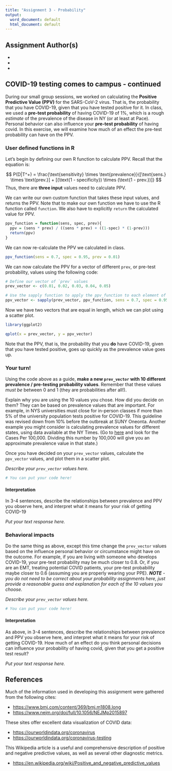 ```yaml
---
title: "Assignment 3 - Probability"
output:
  word_document: default
  html_document: default
---
```


## Assignment Author(s)

<!--- 
Write each group members name below next to one of the * signs.
--->

*
*
*

## COVID-19 testing comes to campus - continued

During our small group sessions, we worked on calculating the **Positive Predictive Value (PPV)** for the SARS-CoV-2 virus. That is, the probability that you have COVID-19, given that you have tested positive for it. In class, we used a **pre-test probability** of having COVID-19 of 1%, which is a rough *estimate* of the prevalence of the disease in NY (or at least at Pace). Personal behavior can also influence your **pre-test probability** of having covid. In this exercise, we will examine how much of an effect the pre-test probability can have on the PPV.

### User defined functions in R

Let's begin by defining our own R function to calculate PPV. Recall that the equation is:

$$
P(D|T^+) = \frac{\text{sensitivity} \times \text{prevalence}}{[\text{sens.} \times \text{prev.}] + [(\text{1 - specificity}) \times (\text{1 - prev.})]}
$$
Thus, there are **three input** values need to calculate PPV.

We can write our own custom function that takes these input values, and returns the PPV. Note that to make our own function we have to use the R function called `function`. We also have to explicitly `return` the calculated value for PPV.

```r
ppv_function = function(sens, spec, prev){
  ppv = (sens * prev) / ((sens * prev) + ((1-spec) * (1-prev)))
  return(ppv)
}
```

We can now re-calculate the PPV we calculated in class.

```r
ppv_function(sens = 0.7, spec = 0.95, prev = 0.01)

```

We can now calculate the PPV for a vector of different `prev`, or pre-test probability, values using the following code:

```r
# Define our vector of `prev` values
prev_vector <- c(0.01, 0.02, 0.03, 0.04, 0.05)

# Use the sapply function to apply the ppv_function to each element of our prev_vector
ppv_vector <- sapply(prev_vector, ppv_function, sens = 0.7, spec = 0.95)
```

Now we have two vectors that are equal in length, which we can plot using a scatter plot.

```r
library(ggplot2)

qplot(x = prev_vector, y = ppv_vector)

```

Note that the PPV, that is, the probability that you **do** have COVID-19, given that you have tested positive, goes up quickly as the prevalence value goes up.


### Your turn!

Using the code above as a guide, **make a new `prev_vector` with 10 different prevalence / pre-testing probability values**. Remember that these values *must be* between 0 and 1 (they are probabilities after all!). 

Explain why you are using the 10 values you chose. How did you decide on them? They can be based on prevalence values that are important. For example, in NYS universities must close for in-person classes if more than 5% of the university population tests positive for COVID-19. This guideline was revised down from 10% before the outbreak at SUNY Oneonta. Another example you might consider is calculating prevalence values for different states, using data available at the NY Times. (Go to [here](https://www.nytimes.com/interactive/2020/us/coronavirus-us-cases.html?action=click&module=Top%20Stories&pgtype=Homepage#states) and look for the Cases Per 100,000. Dividing this number by 100,000 will give you an approximate prevalence value in that state.)

Once you have decided on your `prev_vector` values, calculate the `ppv_vector` values, and plot them in a scatter plot.

*Describe your `prev_vector` values here.*

```r
# You can put your code here!


```

#### Interpretation

In 3-4 sentences, describe the relationships between prevalence and PPV you observe here, and interpret what it means for your risk of getting COVID-19

*Put your text response here.*

### Behavioral impacts

Do the same thing as above, except this time change the `prev_vector` values based on the influence personal behavior or circumstance might have on the outcome. For example, if you are living with someone who develops COVID-19, your pre-test probability may be much closer to 0.8. Or, if you are an EMT, treating potential COVID patients, your pre-test probability maybe closer to 0.6 (assuming you are properly wearing your PPE). ***NOTE** - you do not need to be correct about your probability assignments here, just provide a reasonable guess and explanation for each of the 10 values you choose.*

*Describe your `prev_vector` values here.*


```r
# You can put your code here!


```

#### Interpretation

As above, in 3-4 sentences, describe the relationships between prevalence and PPV you observe here, and interpret what it means for your risk of getting COVID-19. How much of an effect do you think personal decisions can influence your probability of having covid, given that you get a positive test result?

*Put your text response here.*




## References

Much of the information used in developing this assignment were gathered from the following cites:

* [https://www.bmj.com/content/369/bmj.m1808.long](https://www.bmj.com/content/369/bmj.m1808.long)
* [https://www.nejm.org/doi/full/10.1056/NEJMp2015897](https://www.nejm.org/doi/full/10.1056/NEJMp2015897)

These sites offer excellent data visualization of COVID data:

* [https://ourworldindata.org/coronavirus](https://ourworldindata.org/coronavirus)
* [https://ourworldindata.org/coronavirus-testing](https://ourworldindata.org/coronavirus-testing)

This Wikipedia article is a useful and comprehensive description of positive and negative predictive values, as well as several other diagnostic metrics.

* [https://en.wikipedia.org/wiki/Positive_and_negative_predictive_values](https://en.wikipedia.org/wiki/Positive_and_negative_predictive_values)